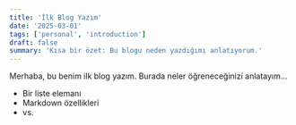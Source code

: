 ```yaml
---
title: 'İlk Blog Yazım'
date: '2025-03-01'
tags: ['personal', 'introduction']
draft: false
summary: 'Kısa bir özet: Bu blogu neden yazdığımı anlatıyorum.'
---
```


Merhaba, bu benim ilk blog yazım. Burada neler öğreneceğinizi anlatayım...

- Bir liste elemanı
- Markdown özellikleri
- vs.